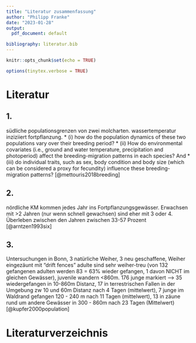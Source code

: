 ```yaml
---
title: "Literatur zusammenfassung"
author: "Philipp Franke"
date: "2023-01-28"
output:
  pdf_document: default

bibliography: literatur.bib
---
```


<!-- Einführung Rmarkdown Unigis: https://unigis-salzburg.github.io/Opt_AppDev-R/
Installation TinyTex:
 ```install.packages('tinytex')
 tinytex::install_tinytex()
 install.packages('rmarkdown')
 ```
-->

```r
knitr::opts_chunk$set(echo = TRUE)
```

```r
options(tinytex.verbose = TRUE)
```

# Literatur
## 1.
südliche populationsgrenzen von zwei molcharten. wassertemperatur inziziiert fortpflanzung.
* (i) how do the population dynamics of these two populations vary over their breeding period?
* (ii) How do environmental covariates (i.e., ground and water temperature, precipitation and photoperiod) affect the breeding-migration patterns in each species? And
* (iii) do individual traits, such as sex, body condition and body size (which can be considered a proxy for fecundity) influence these breeding-migration patterns? [@mettouris2018breeding]

## 2.
nördliche KM kommen jedes Jahr ins Fortpflanzungsgewässer. Erwachsen mit >2 Jahren (nur wenn schnell gewachsen) sind eher mit 3 oder 4. Überleben zwischen den Jahren zwischen 33-57 Prozent [@arntzen1993six]

## 3.
Untersuchungen in Bonn, 3 natürliche Weiher, 3 neu geschaffene, Weiher eingezäunt mit "drift fences"
adulte sind sehr weiher-treu (von 132 gefangenen adulten werden 83 = 63% wieder gefangen, 1 davon NICHT im gleichen Gewässer), juvenile wandern <860m. 176 junge markiert --> 35 wiedergefangen in 10-860m Distanz, 17 in terrestrischen Fallen in der Umgebung zw 10 und 60m Distanz nach 4 Tagen (mittelwert), 7 junge im Waldrand gefangen 120 - 240 m nach 11 Tagen (mittelwert), 13 in zäune rund um andere Gewässer in 300 - 860m nach 23 Tagen (Mittelwert) [@kupfer2000population]

# Literaturverzeichnis